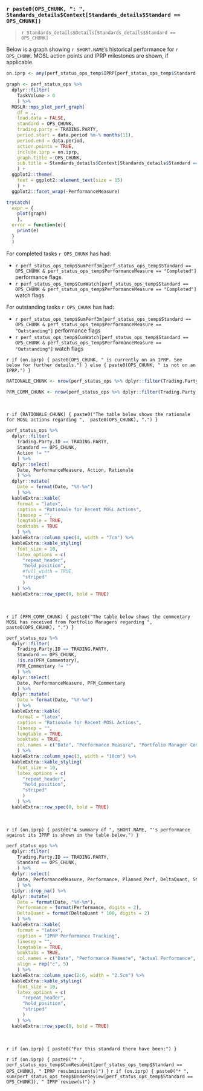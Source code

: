 ### `r paste0(OPS_CHUNK, ": ", Standards_details$Context[Standards_details$Standard == OPS_CHUNK])`

> `r Standards_details$Details[Standards_details$Standard == OPS_CHUNK]`

Below is a graph showing `r SHORT.NAME`'s historical performance for `r OPS_CHUNK`. MOSL action points and IPRP milestones are shown, if applicable. 

```r

on.iprp <- any(perf_status_ops_temp$IPRP[perf_status_ops_temp$Standard == OPS_CHUNK])

graph <- perf_status_ops %>%
  dplyr::filter(
    TaskVolume > 0
    ) %>%
  MOSLR::mps_plot_perf_graph(
    df = ., 
    load.data = FALSE,
    standard = OPS_CHUNK,
    trading.party = TRADING.PARTY,
    period.start = data.period %m-% months(11),
    period.end = data.period, 
    action.points = TRUE,
    include.iprp = on.iprp,
    graph.title = OPS_CHUNK,
    sub.title = Standards_details$Context[Standards_details$Standard == OPS_CHUNK],
    ) +
  ggplot2::theme(
    text = ggplot2::element_text(size = 15)
    ) +
  ggplot2::facet_wrap(~PerformanceMeasure)

tryCatch(
  expr = {
    plot(graph)
    },
  error = function(e){
    print(e)
  }
  )

```

For completed tasks `r OPS_CHUNK` has had:

* `r perf_status_ops_temp$SumPerf3m[perf_status_ops_temp$Standard == OPS_CHUNK & perf_status_ops_temp$PerformanceMeasure == "Completed"]` performance flags
* `r perf_status_ops_temp$CumWatch[perf_status_ops_temp$Standard == OPS_CHUNK & perf_status_ops_temp$PerformanceMeasure == "Completed"]` watch flags

For outstanding tasks `r OPS_CHUNK` has had:

* `r perf_status_ops_temp$SumPerf3m[perf_status_ops_temp$Standard == OPS_CHUNK & perf_status_ops_temp$PerformanceMeasure == "Outstanding"]` performance flags
* `r perf_status_ops_temp$CumWatch[perf_status_ops_temp$Standard == OPS_CHUNK & perf_status_ops_temp$PerformanceMeasure == "Outstanding"]` watch flags

`r if (on.iprp) { paste0(OPS_CHUNK, " is currently on an IPRP. See below for further details.") } else { paste0(OPS_CHUNK, " is not on an IPRP.") }`

```r

RATIONALE_CHUNK <- nrow(perf_status_ops %>% dplyr::filter(Trading.Party.ID == TRADING.PARTY, Standard == OPS_CHUNK, Action != "")) > 0

PFM_COMM_CHUNK <- nrow(perf_status_ops %>% dplyr::filter(Trading.Party.ID == TRADING.PARTY, Standard == OPS_CHUNK, !is.na(PFM_Commentary), PFM_Commentary != "")) > 0

```

<br> 

`r if (RATIONALE_CHUNK) { paste0("The table below shows the rationale for MOSL actions regarding ",  paste0(OPS_CHUNK), ".") }`

``` r

perf_status_ops %>%
  dplyr::filter(
    Trading.Party.ID == TRADING.PARTY,
    Standard == OPS_CHUNK,
    Action != ""
    ) %>%
  dplyr::select(
    Date, PerformanceMeasure, Action, Rationale
    ) %>%
  dplyr::mutate(
    Date = format(Date, "%Y-%m")
    ) %>%
  kableExtra::kable(
    format = "latex", 
    caption = "Rationale for Recent MOSL Actions",
    linesep = "",
    longtable = TRUE, 
    booktabs = TRUE
    ) %>%
  kableExtra::column_spec(4, width = "7cm") %>%
  kableExtra::kable_styling(
    font_size = 10,
    latex_options = c(
      "repeat_header",
      "hold_position",
      #full_width = TRUE,
      "striped"
      )
    ) %>%
  kableExtra::row_spec(0, bold = TRUE)

```

<br> 

`r if (PFM_COMM_CHUNK) { paste0("The table below shows the commentary MOSL has received from Portfolio Managers regarding ",  paste0(OPS_CHUNK), ".") }`

``` r

perf_status_ops %>%
  dplyr::filter(
    Trading.Party.ID == TRADING.PARTY,
    Standard == OPS_CHUNK,
    !is.na(PFM_Commentary), 
    PFM_Commentary != ""
    ) %>%
  dplyr::select(
    Date, PerformanceMeasure, PFM_Commentary
    ) %>%
  dplyr::mutate(
    Date = format(Date, "%Y-%m")
    ) %>%
  kableExtra::kable(
    format = "latex", 
    caption = "Rationale for Recent MOSL Actions",
    linesep = "",
    longtable = TRUE, 
    booktabs = TRUE,
    col.names = c("Date", "Performance Measure", "Portfolio Manager Commentary")
    ) %>%
  kableExtra::column_spec(3, width = "10cm") %>%
  kableExtra::kable_styling(
    font_size = 10,
    latex_options = c(
      "repeat_header",
      "hold_position",
      "striped"
      )
    ) %>%
  kableExtra::row_spec(0, bold = TRUE)

```

<br> 

`r if (on.iprp) { paste0("A summary of ", SHORT.NAME, "'s performance against its IPRP is shown in the table below.") }`

``` r

perf_status_ops %>%
  dplyr::filter(
    Trading.Party.ID == TRADING.PARTY,
    Standard == OPS_CHUNK,
    ) %>%
  dplyr::select(
    Date, PerformanceMeasure, Performance, Planned_Perf, DeltaQuant, Status
    ) %>%
  tidyr::drop_na() %>%
  dplyr::mutate(
    Date = format(Date, "%Y-%m"),
    Performance = format(Performance, digits = 2),
    DeltaQuant = format(DeltaQuant * 100, digits = 2)
    ) %>%
  kableExtra::kable(
    format = "latex", 
    caption = "IPRP Performance Tracking",
    linesep = "",
    longtable = TRUE, 
    booktabs = TRUE,
    col.names = c("Date", "Performance Measure", "Actual Performance", "Planned Performance", "Relative Difference", "IPRP Status"),
    align = rep("c", 5)
    ) %>%
  kableExtra::column_spec(2:6, width = "2.5cm") %>%
  kableExtra::kable_styling(
    font_size = 10,
    latex_options = c(
      "repeat_header",
      "hold_position",
      "striped"
      )
    ) %>%
  kableExtra::row_spec(0, bold = TRUE)

```

<br> 

`r if (on.iprp) { paste0("For this standard there have been:") }`

`r if (on.iprp) { paste0("* ",  perf_status_ops_temp$CumResubmit[perf_status_ops_temp$Standard == OPS_CHUNK], " IPRP resubmission(s)") }`
`r if (on.iprp) { paste0("* ",  sum(perf_status_ops_temp$UnderReview[perf_status_ops_temp$Standard == OPS_CHUNK]), " IPRP review(s)") }`
